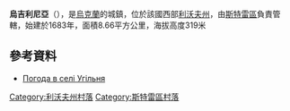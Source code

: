 {{coord|49|11|4|N|23|58|25|E|scale:100000|display=title}}

'''烏吉利尼亞'''（{{lang-uk|Угільня}}），是[[烏克蘭|烏克蘭]]的城鎮，位於該國西部[[利沃夫州|利沃夫州]]，由[[斯特雷區|斯特雷區]]負責管轄，始建於1683年，面積8.66平方公里，海拔高度319米

==參考資料==
* [http://weather.in.ua/ua/l'vovskaja/26729 Погода в селі Угільня] {{Wayback|url=http://weather.in.ua/ua/l%27vovskaja/26729 |date=20111221101600 }}

[[Category:利沃夫州村落|Category:利沃夫州村落]]
[[Category:斯特雷區村落|Category:斯特雷區村落]]


{{Lviv-geo-stub}}